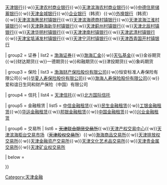 {{Navbox
| bodyclass  =
| name       = 天津金融机构
| title      = [[天津金融业|天津金融机构]]
| listclass  = hlist
| image      = 
| above      = 注册、总部设立于天津市的主要金融机构
| state      =

| group1 = 银行
| list1  = [[渤海银行]]{{·w}}[[天津银行]]{{·w}}[[天津农村商业银行]]{{·w}}[[天津滨海农村商业银行]]{{·w}}[[中德住房储蓄银行]]{{·w}}[[天津金城银行]]{{·w}}[[企业银行]]（韩资）{{·w}}[[外换银行]]（韩资）{{·w}}[[天津滨海惠民村镇银行]]{{·w}}[[天津滨海德商村镇银行]]{{·w}}[[天津滨海江淮村镇银行]]{{·w}}[[天津静海新华村镇银行]]{{·w}}[[天津蓟州村镇银行]]{{·w}}[[天津北辰村镇银行]]{{·w}}[[天津华明村镇银行]]{{·w}}[[天津津南村镇银行]]{{·w}}[[天津武清村镇银行]]{{·w}}[[天津宝坻浦发村镇银行]]{{·w}}[[天津宁河村镇银行]]{{·w}}[[天津西青国开村镇银行]]

| group2 = 证券
| list2  = [[渤海证券]]{{·w}}[[渤海汇金]]{{·w}}[[天弘基金]]{{·w}}金谷期货{{·w}}财达期货{{·w}}一德期货{{·w}}和融期货{{·w}}津投期货{{·w}}象屿期货

| group3 = 保险
| list3  = [[渤海保险|渤海财产保险股份有限公司]]{{·w}}恒安标准人寿保险有限公司{{·w}}[[华夏人寿|华夏人寿保险股份有限公司]]{{·w}}[[渤海人寿|渤海人寿保险股份有限公司]]{{·w}}爱和谊日生同和财产保险（中国）有限公司

| group4 = 信托
| list4  = [[天津信托]]{{·w}}[[北方国际信托]]

| group5 = 金融租赁
| list5  = [[中信金融租赁]]{{·w}}[[民生金融租赁]]{{·w}}[[工银金融租赁]]{{·w}}[[华运金融租赁]]{{·w}}[[邦银金融租赁]]{{·w}}[[中国金融租赁]]{{·w}}[[兴业金融租赁]]

| group6 = 交易所
| list6  = <s>[[天津联合期货交易所]]</s>{{·w}}[[天津产权交易中心]]{{·w}}[[天津滨海柜台交易市场]]（<s>[[天津股权交易所]]</s>）{{·w}}[[渤海商品交易所]]{{·w}}[[天津排放权交易所]]{{·w}}[[天津金融资产交易所]]{{·w}}[[天津文化艺术品交易所]]{{·w}}[[天津贵金属交易所]]{{·w}}[[天津矿业权交易所]]

| below =

}}<noinclude>
[[Category:天津金融]]
</noinclude>